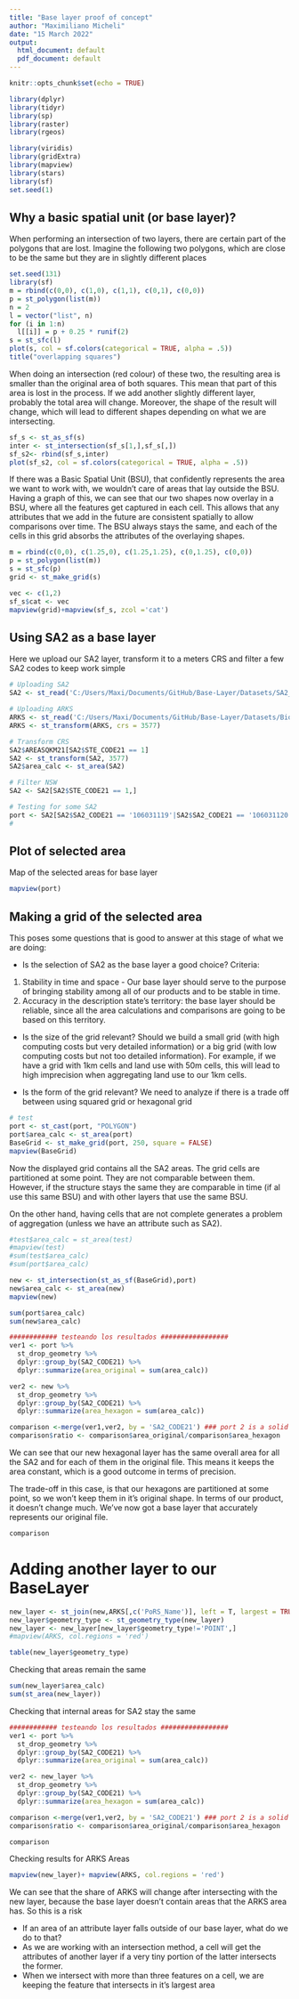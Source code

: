 ```yaml
---
title: "Base layer proof of concept"
author: "Maximiliano Micheli"
date: "15 March 2022"
output:
  html_document: default
  pdf_document: default
---
```


```r
knitr::opts_chunk$set(echo = TRUE)

library(dplyr)
library(tidyr)
library(sp)
library(raster)
library(rgeos)

library(viridis)
library(gridExtra)
library(mapview)
library(stars)
library(sf)
set.seed(1)

```

## Why a basic spatial unit (or base layer)?

When performing an intersection of two layers, there are certain part of the polygons that are lost. Imagine the following two polygons, which are close to be the same but they are in slightly different places

```r
set.seed(131)
library(sf)
m = rbind(c(0,0), c(1,0), c(1,1), c(0,1), c(0,0))
p = st_polygon(list(m))
n = 2
l = vector("list", n)
for (i in 1:n)
  l[[i]] = p + 0.25 * runif(2)
s = st_sfc(l)
plot(s, col = sf.colors(categorical = TRUE, alpha = .5))
title("overlapping squares")
```

When doing an intersection (red colour) of these two, the resulting area is smaller than the original area of both squares. This mean that part of this area is lost in the process. If we add another slightly different layer, probably the total area will change. Moreover, the shape of the result will change, which will lead to different shapes depending on what we are intersecting. 

```r
sf_s <- st_as_sf(s)
inter <- st_intersection(sf_s[1,],sf_s[,])
sf_s2<- rbind(sf_s,inter)
plot(sf_s2, col = sf.colors(categorical = TRUE, alpha = .5))
```

If there was a Basic Spatial Unit (BSU), that confidently represents the area we want to work with, we wouldn't care of areas that lay outside the BSU. Having a graph of this, we can see that our two shapes now overlay in a BSU, where all the features get captured in each cell. This allows that any attributes that we add in the future are consistent spatially to allow comparisons over time. The BSU always stays the same, and each of the cells in this grid absorbs the attributes of the overlaying shapes.


```r
m = rbind(c(0,0), c(1.25,0), c(1.25,1.25), c(0,1.25), c(0,0))
p = st_polygon(list(m))
s = st_sfc(p)
grid <- st_make_grid(s)

vec <- c(1,2)
sf_s$cat <- vec
mapview(grid)+mapview(sf_s, zcol ='cat')
```


## Using SA2 as a base layer

Here we upload our SA2 layer, transform it to a meters CRS and filter a few SA2 codes to keep work simple

```r
# Uploading SA2
SA2 <- st_read('C:/Users/Maxi/Documents/GitHub/Base-Layer/Datasets/SA2_2021_GDA94/SA2_2021_AUST_GDA94.shp')

# Uploading ARKS
ARKS <- st_read('C:/Users/Maxi/Documents/GitHub/Base-Layer/Datasets/Biodiversity_KoalaPrioritisationProjectNSW_ARKS/KoalaPrioritisationProjectNSW_ARKS.shp')
ARKS <- st_transform(ARKS, crs = 3577)

# Transform CRS
SA2$AREASQKM21[SA2$STE_CODE21 == 1]
SA2 <- st_transform(SA2, 3577)
SA2$area_calc <- st_area(SA2)

# Filter NSW
SA2 <- SA2[SA2$STE_CODE21 == 1,]

# Testing for some SA2
port <- SA2[SA2$SA2_CODE21 == '106031119'|SA2$SA2_CODE21 == '106031120'|SA2$SA2_CODE21 == '106031121'|SA2$SA2_CODE21 == '106031124'|SA2$SA2_CODE21 == '106031125'| SA2$SA2_CODE21 == '106031132'|SA2$SA2_CODE21 == '106031122' | SA2$SA2_CODE21 =='111031232',]
#
```



## Plot of selected area

Map of the selected areas for base layer 

```r
mapview(port)
```


## Making a grid of the selected area

This poses some questions that is good to answer at this stage of what we are doing:

- Is the selection of SA2 as the base layer a good choice?
Criteria:
1) Stability in time and space - Our base layer should serve to the purpose of bringing stability among all of our products and to be stable in time. 
2) Accuracy in the description state's territory: the base layer should be reliable, since all the area calculations and comparisons are going to be based on this territory. 

- Is the size of the grid relevant? Should we build a small grid (with high computing costs but very detailed information) or a big grid (with low computing costs but not too detailed information). For example, if we have a grid with 1km cells and land use with 50m cells, this will lead to high imprecision when aggregating land use to our 1km cells. 

- Is the form of the grid relevant? 
We need to analyze if there is a trade off between using squared grid or hexagonal grid

```r

# test
port <- st_cast(port, "POLYGON")
port$area_calc <- st_area(port)
BaseGrid <- st_make_grid(port, 250, square = FALSE)
mapview(BaseGrid)

```

Now the displayed grid contains all the SA2 areas. The grid cells are partitioned at some point. They are not comparable between them. However, if the structure stays the same they are comparable in time (if al use this same BSU) and with other layers that use the same BSU. 

On the other hand, having cells that are not complete generates a problem of aggregation (unless we have an attribute such as SA2).

```r

#test$area_calc = st_area(test)
#mapview(test)
#sum(test$area_calc)
#sum(port$area_calc)

new <- st_intersection(st_as_sf(BaseGrid),port)
new$area_calc <- st_area(new)
mapview(new)


```

```r

sum(port$area_calc)
sum(new$area_calc)
```

```r
############ testeando los resultados #################
ver1 <- port %>% 
  st_drop_geometry %>% 
  dplyr::group_by(SA2_CODE21) %>% 
  dplyr::summarize(area_original = sum(area_calc))

ver2 <- new %>% 
  st_drop_geometry %>% 
  dplyr::group_by(SA2_CODE21) %>% 
  dplyr::summarize(area_hexagon = sum(area_calc))

comparison <-merge(ver1,ver2, by = 'SA2_CODE21') ### port 2 is a solid candidate for grid
comparison$ratio <- comparison$area_original/comparison$area_hexagon

```

We can see that our new hexagonal layer has the same overall area for all the SA2 and for each of them in the original file. This means it keeps the area constant, which is a good outcome in terms of precision. 

The trade-off in this case, is that our hexagons are partitioned at some point, so we won't keep them in it's original shape. In terms of our product, it doesn't change much. We've now got a base layer that accurately represents our original file.

```r
comparison
```

# Adding another layer to our BaseLayer

```r
new_layer <- st_join(new,ARKS[,c('PoRS_Name')], left = T, largest = TRUE )
new_layer$geometry_type <- st_geometry_type(new_layer)
new_layer <- new_layer[new_layer$geometry_type!='POINT',]
#mapview(ARKS, col.regions = 'red')
```

```r
table(new_layer$geometry_type)
```


Checking that areas remain the same
```r
sum(new_layer$area_calc)
sum(st_area(new_layer))
```

Checking that internal areas for SA2 stay the same

```r
############ testeando los resultados #################
ver1 <- port %>% 
  st_drop_geometry %>% 
  dplyr::group_by(SA2_CODE21) %>% 
  dplyr::summarize(area_original = sum(area_calc))

ver2 <- new_layer %>% 
  st_drop_geometry %>% 
  dplyr::group_by(SA2_CODE21) %>% 
  dplyr::summarize(area_hexagon = sum(area_calc))

comparison <-merge(ver1,ver2, by = 'SA2_CODE21') ### port 2 is a solid candidate for grid
comparison$ratio <- comparison$area_original/comparison$area_hexagon

```

```r
comparison
```

Checking results for ARKS Areas

```r
mapview(new_layer)+ mapview(ARKS, col.regions = 'red')


```

We can see that the share of ARKS will change after intersecting with the new layer, because the base layer doesn't contain areas that the ARKS area has. So this is a risk

- If an area of an attribute layer falls outside of our base layer, what do we do to that?
- As we are working with an intersection method, a cell will get the attributes of another layer if a very tiny portion of the latter intersects the former. 
- When we intersect with more than three features on a cell, we are keeping the feature that intersects in it's largest area

